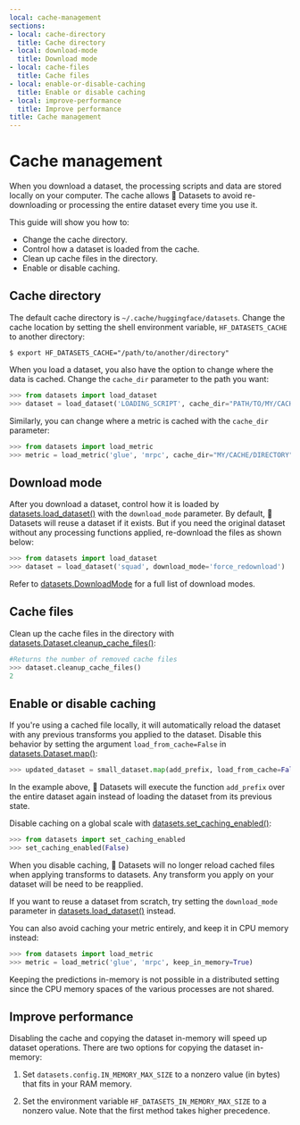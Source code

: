 ```yaml
---
local: cache-management
sections:
- local: cache-directory
  title: Cache directory
- local: download-mode
  title: Download mode
- local: cache-files
  title: Cache files
- local: enable-or-disable-caching
  title: Enable or disable caching
- local: improve-performance
  title: Improve performance
title: Cache management
---
```

<script>
</script>
<h1 id="cache-management">Cache management</h1>

When you download a dataset, the processing scripts and data are stored locally on your computer. The cache allows 🤗 Datasets to avoid re-downloading or processing the entire dataset every time you use it. 

This guide will show you how to:

- Change the cache directory.
- Control how a dataset is loaded from the cache.
- Clean up cache files in the directory.
- Enable or disable caching.

<h2 id="cache-directory">Cache directory</h2>

The default cache directory is `~/.cache/huggingface/datasets`. Change the cache location by setting the shell environment variable, `HF_DATASETS_CACHE` to another directory:

```
$ export HF_DATASETS_CACHE="/path/to/another/directory"
```

When you load a dataset, you also have the option to change where the data is cached. Change the `cache_dir` parameter to the path you want:

```py
>>> from datasets import load_dataset
>>> dataset = load_dataset('LOADING_SCRIPT', cache_dir="PATH/TO/MY/CACHE/DIR")
```

Similarly, you can change where a metric is cached with the `cache_dir` parameter:

```py
>>> from datasets import load_metric
>>> metric = load_metric('glue', 'mrpc', cache_dir="MY/CACHE/DIRECTORY")
```

<h2 id="download-mode">Download mode</h2>

After you download a dataset, control how it is loaded by [datasets.load_dataset()](/docs/datasets/master/en/package_reference/loading_methods#datasets.load_dataset) with the `download_mode` parameter. By default, 🤗 Datasets will reuse a dataset if it exists. But if you need the original dataset without any processing functions applied, re-download the files as shown below:

```py
>>> from datasets import load_dataset
>>> dataset = load_dataset('squad', download_mode='force_redownload')
```

Refer to [datasets.DownloadMode](/docs/datasets/master/en/package_reference/builder_classes#datasets.DownloadMode) for a full list of download modes.

<h2 id="cache-files">Cache files</h2>

Clean up the cache files in the directory with [datasets.Dataset.cleanup_cache_files()](/docs/datasets/master/en/package_reference/main_classes#datasets.Dataset.cleanup_cache_files):

```py
#Returns the number of removed cache files
>>> dataset.cleanup_cache_files()
2
```

<h2 id="enable-or-disable-caching">Enable or disable caching</h2>

If you're using a cached file locally, it will automatically reload the dataset with any previous transforms you applied to the dataset. Disable this behavior by setting the argument `load_from_cache=False` in [datasets.Dataset.map()](/docs/datasets/master/en/package_reference/main_classes#datasets.Dataset.map):

```py
>>> updated_dataset = small_dataset.map(add_prefix, load_from_cache=False)
```

In the example above, 🤗 Datasets will execute the function `add_prefix` over the entire dataset again instead of loading the dataset from its previous state.

Disable caching on a global scale with [datasets.set_caching_enabled()](/docs/datasets/master/en/package_reference/main_classes#datasets.set_caching_enabled):

```py
>>> from datasets import set_caching_enabled
>>> set_caching_enabled(False)
```

When you disable caching, 🤗 Datasets will no longer reload cached files when applying transforms to datasets. Any transform you apply on your dataset will be need to be reapplied.

<Tip>

If you want to reuse a dataset from scratch, try setting the `download_mode` parameter in [datasets.load_dataset()](/docs/datasets/master/en/package_reference/loading_methods#datasets.load_dataset) instead.

</Tip>

You can also avoid caching your metric entirely, and keep it in CPU memory instead:

```py
>>> from datasets import load_metric
>>> metric = load_metric('glue', 'mrpc', keep_in_memory=True)
```

<Tip warning=&amp;lcub;true}>

Keeping the predictions in-memory is not possible in a distributed setting since the CPU memory spaces of the various processes are not shared.

</Tip>

<a id='load_dataset_enhancing_performance'></a>

<h2 id="improve-performance">Improve performance</h2>

Disabling the cache and copying the dataset in-memory will speed up dataset operations. There are two options for copying the dataset in-memory:

1. Set `datasets.config.IN_MEMORY_MAX_SIZE` to a nonzero value (in bytes) that fits in your RAM memory. 

2. Set the environment variable `HF_DATASETS_IN_MEMORY_MAX_SIZE` to a nonzero value. Note that the first method takes higher precedence.